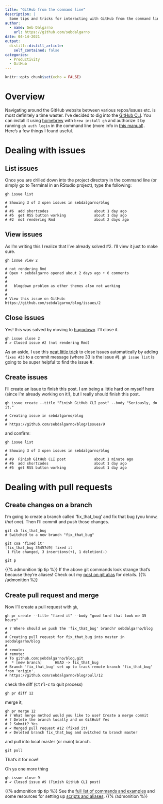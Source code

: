 ```yaml
---
title: "GitHub from the command line"
description: |
  Some tips and tricks for interacting with GitHub from the command line.
author:
  - name: Seb Dalgarno
    url: https://github.com/sebdalgarno
date: 04-14-2021
output:
  distill::distill_article:
    self_contained: false
categories:
  - Productivity
  - GitHub
---
```



```r
knitr::opts_chunk$set(echo = FALSE)
```

# Overview
Navigating around the GitHub website between various repos/issues etc. is most definitely a time waster. I've decided to dig into the [GitHub CLI](https://github.com/cli/cli). You can install it using [homebrew](https://brew.sh/) with `brew install gh` and authorize it by running `gh auth login` in the command line (more info in [this manual](https://cli.github.com/manual/)). Here's a few things I found useful.

# Dealing with issues

## List issues
Once you are drilled down into the project directory in the command line (or simply go to Terminal in an RStudio project), type the following:
```
gh issue list

# Showing 3 of 3 open issues in sebdalgarno/blog
# 
# #6  add shortcodes                     about 1 day ago
# #5  get RSS button working             about 1 day ago
# #2  not rendering Rmd                  about 2 days ago
```

## View issues
As I'm writing this I realize that I've already solved #2. I'll view it just to make sure.

```
gh issue view 2

# not rendering Rmd
# Open • sebdalgarno opened about 2 days ago • 0 comments
# 
# 
#   blogdown problem as other themes also not working                           
# 
# 
# View this issue on GitHub: https://github.com/sebdalgarno/blog/issues/2
```
## Close issues
Yes! this was solved by moving to [hugodown](https://hugodown.r-lib.org/). I'll close it.

```
gh issue close 2
# ✔ Closed issue #2 (not rendering Rmd)
```

As an aside, I use this [neat little trick](https://github.blog/2013-01-22-closing-issues-via-commit-messages/) to close issues automatically by adding `fixes #33` to a commit message (where 33 is the issue #). `gh issue list` is going to be super helpful to find the issue #.

## Create issues
I'll create an issue to finish this post. I am being a little hard on myself here (since I'm already working on it!), but I really should finish this post. 

```
gh issue create --title "Finish GitHub CLI post" --body "Seriously, do it."

# Creating issue in sebdalgarno/blog
# 
# https://github.com/sebdalgarno/blog/issues/9
```
and confirm:
```
gh issue list

# Showing 3 of 3 open issues in sebdalgarno/blog
#
# #9  Finish GitHub CLI post             about 1 minute ago
# #6  add shortcodes                     about 1 day ago
# #5  get RSS button working             about 1 day ago
```

# Dealing with pull requests
## Create changes on a branch
I'm going to create a branch called 'fix_that_bug' and fix that bug (you know, *that* one). Then I'll commit and push those changes. 

```
git cb fix_that_bug
# Switched to a new branch "fix_that_bug"

git coa 'fixed it'
[fix_that_bug 35457d9] fixed it
 1 file changed, 3 insertions(+), 1 deletion(-)
 
git p
```
{{% admonition tip tip %}}
If the above git commands look strange that's because they're aliases! Check out my [post on git alias](https://fishydata.netlify.app/post/git-alias/) for details.
{{% /admonition %}}

## Create pull request and merge
Now I'll create a pull request with `gh`,
```
gh pr create --title "fixed it" --body "good lord that took me 35 hours" 

# ? Where should we push the 'fix_that_bug' branch? sebdalgarno/blog
#
# Creating pull request for fix_that_bug into master in sebdalgarno/blog
#
# remote: 
# remote: 
# To github.com:sebdalgarno/blog.git
#  * [new branch]      HEAD -> fix_that_bug
# Branch 'fix_that_bug' set up to track remote branch 'fix_that_bug' from 'origin'.
# https://github.com/sebdalgarno/blog/pull/12
```
check the diff (<kbd>Ctrl</kbd>-<kbd>c</kbd> to quit process)
```
gh pr diff 12
```
merge it,
```
gh pr merge 12
# ? What merge method would you like to use? Create a merge commit
# ? Delete the branch locally and on GitHub? Yes
# ? Submit? Yes
# ✔ Merged pull request #12 (fixed it)
# ✔ Deleted branch fix_that_bug and switched to branch master
```
and pull into local master (or main) branch.
```
git pull
```

That's it for now!

Oh ya one more thing
```
gh issue close 9
# ✔ Closed issue #9 (Finish GitHub CLI post)
```

{{% admonition tip tip %}}
See the [full list of commands and examples](https://cli.github.com/manual/examples.html) and some resources for setting up [scripts and aliases](https://cli.github.com/manual/#extending-the-cli).
{{% /admonition %}}

[^1]: although regardless of time spent to achieve this, it's still useful to have the commit referenced in the issue



